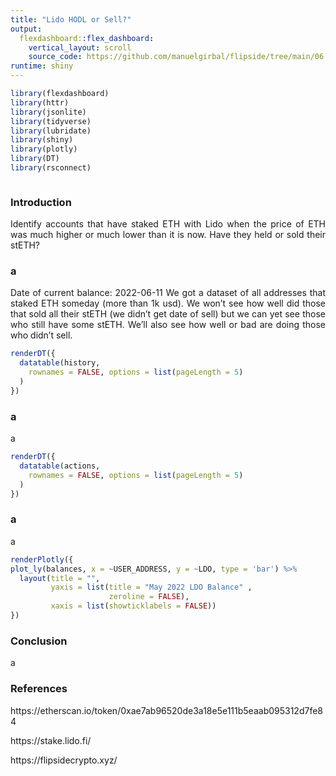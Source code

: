 ```yaml
---
title: "Lido HODL or Sell?"
output: 
  flexdashboard::flex_dashboard:
    vertical_layout: scroll
    source_code: https://github.com/manuelgirbal/flipside/tree/main/06.2022%20-%20Lido%20HOLD%20or%20Sell
runtime: shiny
---
```

<style>
body {
text-align: justify}
</style>

```r
library(flexdashboard)
library(httr)
library(jsonlite)
library(tidyverse)
library(lubridate)
library(shiny)
library(plotly)
library(DT)
library(rsconnect)
```

```r


```


### Introduction

Identify accounts that have staked ETH with Lido when the price of ETH was much higher or much lower than it is now. 
Have they held or sold their stETH?


### a

Date of current balance: 2022-06-11
We got a dataset of all addresses that staked ETH someday (more than 1k usd).
We won't see how well did those that sold all their stETH (we didn't get date of sell) but we can yet see those who still have some stETH.
We'll also see how well or bad are doing those who didn't sell.


```r
renderDT({
  datatable(history,
    rownames = FALSE, options = list(pageLength = 5)
  )
})
```


### a

a


```r
renderDT({
  datatable(actions,
    rownames = FALSE, options = list(pageLength = 5)
  )
})
```


### a

a


```r
renderPlotly({
plot_ly(balances, x = ~USER_ADDRESS, y = ~LDO, type = 'bar') %>%
  layout(title = "",
         yaxis = list(title = "May 2022 LDO Balance" ,
                      zeroline = FALSE),
         xaxis = list(showticklabels = FALSE))
})
```


### Conclusion

a 


### References

https://etherscan.io/token/0xae7ab96520de3a18e5e111b5eaab095312d7fe84

https://stake.lido.fi/

https://flipsidecrypto.xyz/